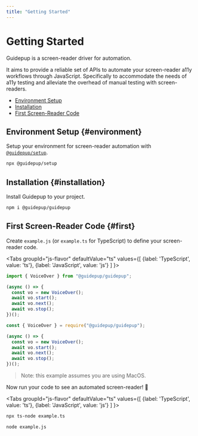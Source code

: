 ```yaml
---
title: "Getting Started"
---
```



# Getting Started

Guidepup is a screen-reader driver for automation.

It aims to provide a reliable set of APIs to automate your screen-reader a11y workflows through JavaScript. Specifically to accommodate the needs of a11y testing and alleviate the overhead of manual testing with screen-readers.

- [Environment Setup](./intro#environment)
- [Installation](./intro#installation)
- [First Screen-Reader Code](./intro#first)

## Environment Setup {#environment}

Setup your environment for screen-reader automation with [`@guidepup/setup`](https://github.com/guidepup/setup).

```bash
npx @guidepup/setup
```

## Installation {#installation}

Install Guidepup to your project.

```bash
npm i @guidepup/guidepup
```

## First Screen-Reader Code {#first}

Create `example.js` (or `example.ts` for TypeScript) to define your screen-reader code.

<Tabs
  groupId="js-flavor"
  defaultValue="ts"
  values={[
    {label: 'TypeScript', value: 'ts'},
    {label: 'JavaScript', value: 'js'}
  ]
}>
<TabItem value="ts">

```ts
import { VoiceOver } from "@guidepup/guidepup";

(async () => {
  const vo = new VoiceOver();
  await vo.start();
  await vo.next();
  await vo.stop();
})();
```

</TabItem>
<TabItem value="js">

```js
const { VoiceOver } = require("@guidepup/guidepup");

(async () => {
  const vo = new VoiceOver();
  await vo.start();
  await vo.next();
  await vo.stop();
})();
```

</TabItem>
</Tabs>

> Note: this example assumes you are using MacOS.

Now run your code to see an automated screen-reader! 🚀

<Tabs
  groupId="js-flavor"
  defaultValue="ts"
  values={[
    {label: 'TypeScript', value: 'ts'},
    {label: 'JavaScript', value: 'js'}
  ]
}>
<TabItem value="ts">

```bash
npx ts-node example.ts
```

</TabItem>
<TabItem value="js">

```bash
node example.js
```

</TabItem>
</Tabs>